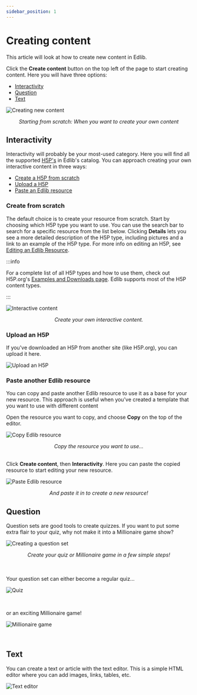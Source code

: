 ```yaml
---
sidebar_position: 1
---
```


# Creating content

This article will look at how to create new content in Edlib.

Click the **Create content** button on the top left of the page to start creating content. Here you will have three options:

<!-- no toc -->
- [Interactivity](#interactivity)
- [Question](#question)
- [Text](#text)

![Creating new content](../../../static/img/create-content-create-content.png)
<center><i> Starting from scratch: When you want to create your own content </i></center>


## Interactivity

Interactivity will probably be your most-used category. Here you will find all the supported [H5P's](https://docs.edlib.com/docs/product/features#h5p) in Edlib's catalog. 
You can approach creating your own interactive content in three ways:

<!-- no toc -->
- [Create a H5P from scratch](#create-from-scratch)
- [Upload a H5P](#upload-a-h5p)
- [Paste an Edlib resource](#paste-another-edlib-resource)

### Create from scratch

The default choice is to create your resource from scratch. Start by choosing which H5P type you want to use. You can use the search bar to search for a specific resource from the list below. Clicking **Details** lets you see a more detailed description of the H5P type, including pictures and a link to an example of the H5P type.
For more info on editing an H5P, see [Editing an Edlib Resource](editing-resource.mdx).

:::info

For a complete list of all H5P types and how to use them, check out H5P.org's [Examples and Downloads page](https://h5p.org/content-types-and-applications).
Edlib supports most of the H5P content types.

:::

![Interactive content](../../../static/img/create-content-interactivity.png)
<center><i>Create your own interactive content.</i></center>

### Upload an H5P

If you've downloaded an H5P from another site (like H5P.org), you can upload it here.

![Upload an H5P](../../../static/img/create-content-upload-H5P.png)


### Paste another Edlib resource 

You can copy and paste another Edlib resource to use it as a base for your new resource. This approach is useful when you've created a template that you want to use with different content

Open the resource you want to copy, and choose **Copy** on the top of the editor.

![Copy Edlib resource](../../../static/img/create-content-copy-H5P.png)
<center><i> Copy the resource you want to use… </i></center>

<br>

Click **Create content**, then **Interactivity**. Here you can paste the copied resource to start editing your new resource.

![Paste Edlib resource](../../../static/img/create-content-paste-H5P.png)
<center><i>And paste it in to create a new resource!</i></center>


## Question

Question sets are good tools to create quizzes. If you want to put some extra flair to your quiz, why not make it into a Millionaire game show?

![Creating a question set](../../../static/img/create-content-question.png)  
<center><i>Create your quiz or Millionaire game in a few simple steps! </i></center>
<br><br>

Your question set can either become a regular quiz…

![Quiz](../../../static/img/create-content-quiz.png)

<br>

or an exciting Millionaire game!

![Millionaire game](../../../static/img/create-content-millionaire.png)

<br>

## Text

You can create a text or article with the text editor. This is a simple HTML editor where you can add images, links, tables, etc.

![Text editor](../../../static/img/create-content-text.png)
